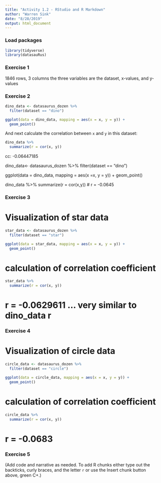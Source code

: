 ```yaml
---
title: "Activity 1.2 - RStudio and R Markdown"
author: "Warren Sink"
date: "8/28/2019"
output: html_document
---
```


### Load packages

```r
library(tidyverse) 
library(datasauRus)
```


### Exercise 1

1846 rows, 3 columns
the three variables are the dataset, x-values, and y-values

### Exercise 2

```r
dino_data <- datasaurus_dozen %>%
  filter(dataset == "dino")

ggplot(data = dino_data, mapping = aes(x = x, y = y)) +
  geom_point()
```

And next calculate the correlation between `x` and `y` in this dataset:

```r
dino_data %>%
  summarize(r = cor(x, y))
```
cc: -0.06447185

dino_data<- datasaurus_dozen %>% filter(dataset == "dino")

ggplot(data = dino_data, mapping = aes(x =x, y = y)) +
  geom_point()
  
dino_data %>%
  summarize(r = cor(x,y))
# r = -0.0645

### Exercise 3

# Visualization of star data
```r
star_data <- datasaurus_dozen %>%
  filter(dataset == "star")

ggplot(data = star_data, mapping = aes(x = x, y = y)) +
  geom_point()
```

# calculation of correlation coefficient
```r
star_data %>%
  summarize(r = cor(x, y))
```

# r = -0.0629611 ... very similar to dino_data r

### Exercise 4

# Visualization of circle data
```r
circle_data <- datasaurus_dozen %>%
  filter(dataset == "circle")

ggplot(data = circle_data, mapping = aes(x = x, y = y)) +
  geom_point()
```

# calculation of correlation coefficient
```r
circle_data %>%
  summarize(r = cor(x, y))
```
# r = -0.0683

### Exercise 5

(Add code and narrative as needed. To add R chunks either type out the backticks, curly braces, and the letter `r` or use the Insert chunk button above, green C+.)